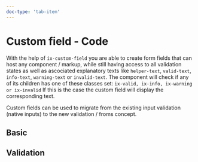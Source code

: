 ```yaml
---
doc-type: 'tab-item'
---
```


# Custom field - Code

With the help of `ix-custom-field` you are able to create form fields that can host any component / markup, while still having access to all validation states as well as ascociated explanatory texts like `helper-text`, `valid-text`, `info-text`, `warning-text` or `invalid-text`.
The component will check if any of its children has one of these classes set:
`ix-valid, ix-info, ix-warning or ix-invalid`
If this is the case the custom field will display the corresponding text.

Custom fields can be used to migrate from the existing input validation (native inputs) to the new validation / froms concept.

## Basic

<CustomFieldPlayground />

## Validation

<CustomFieldValidationPlayground height="24rem" />

<PropsApi />
